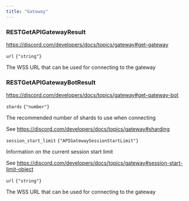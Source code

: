 ```yaml
---
title: "Gateway"
---
```

                 
### RESTGetAPIGatewayResult

https://discord.com/developers/docs/topics/gateway#get-gateway

<div className='*:border-b [&>*:last-child]:border-b-0'><div className='text-sm text-fd-muted-foreground py-4'>

<div className="flex flex-row items-center gap-4">
  <code className="text-sm">url</code>
  <code className="text-fd-muted-foreground">{"string"}</code>
</div>

The WSS URL that can be used for connecting to the gateway



</div></div>

### RESTGetAPIGatewayBotResult

https://discord.com/developers/docs/topics/gateway#get-gateway-bot

<div className='*:border-b [&>*:last-child]:border-b-0'><div className='text-sm text-fd-muted-foreground py-4'>

<div className="flex flex-row items-center gap-4">
  <code className="text-sm">shards</code>
  <code className="text-fd-muted-foreground">{"number"}</code>
</div>

The recommended number of shards to use when connecting

See https://discord.com/developers/docs/topics/gateway#sharding



</div>
<div className='text-sm text-fd-muted-foreground py-4'>

<div className="flex flex-row items-center gap-4">
  <code className="text-sm">session_start_limit</code>
  <code className="text-fd-muted-foreground">{"APIGatewaySessionStartLimit"}</code>
</div>

Information on the current session start limit

See https://discord.com/developers/docs/topics/gateway#session-start-limit-object



</div>
<div className='text-sm text-fd-muted-foreground py-4'>

<div className="flex flex-row items-center gap-4">
  <code className="text-sm">url</code>
  <code className="text-fd-muted-foreground">{"string"}</code>
</div>

The WSS URL that can be used for connecting to the gateway



</div></div>